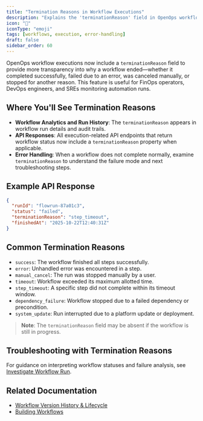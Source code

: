 ```yaml
---
title: "Termination Reasons in Workflow Executions"
description: "Explains the 'terminationReason' field in OpenOps workflow executions and API responses."
icon: "🚦"
iconType: "emoji"
tags: [workflows, execution, error-handling]
draft: false
sidebar_order: 60
---
```


OpenOps workflow executions now include a `terminationReason` field to provide more transparency into why a workflow ended—whether it completed successfully, failed due to an error, was canceled manually, or stopped for another reason. This feature is useful for FinOps operators, DevOps engineers, and SREs monitoring automation runs.

## Where You'll See Termination Reasons
- **Workflow Analytics and Run History**: The `terminationReason` appears in workflow run details and audit trails.
- **API Responses**: All execution-related API endpoints that return workflow status now include a `terminationReason` property when applicable.
- **Error Handling**: When a workflow does not complete normally, examine `terminationReason` to understand the failure mode and next troubleshooting steps.

## Example API Response

```json
{
  "runId": "flowrun-87a01c3",
  "status": "failed",
  "terminationReason": "step_timeout",
  "finishedAt": "2025-10-22T12:40:31Z"
}
```

## Common Termination Reasons
- `success`: The workflow finished all steps successfully.
- `error`: Unhandled error was encountered in a step.
- `manual_cancel`: The run was stopped manually by a user.
- `timeout`: Workflow exceeded its maximum allotted time.
- `step_timeout`: A specific step did not complete within its timeout window.
- `dependency_failure`: Workflow stopped due to a failed dependency or precondition.
- `system_update`: Run interrupted due to a platform update or deployment.

> **Note**: The `terminationReason` field may be absent if the workflow is still in progress.

## Troubleshooting with Termination Reasons
For guidance on interpreting workflow statuses and failure analysis, see [Investigate Workflow Run](/workflow-management/investigate-workflow-run).

## Related Documentation
- [Workflow Version History & Lifecycle](/workflow-management/workflow-version-history-lifecycle)
- [Building Workflows](/workflow-management/building-workflows)
